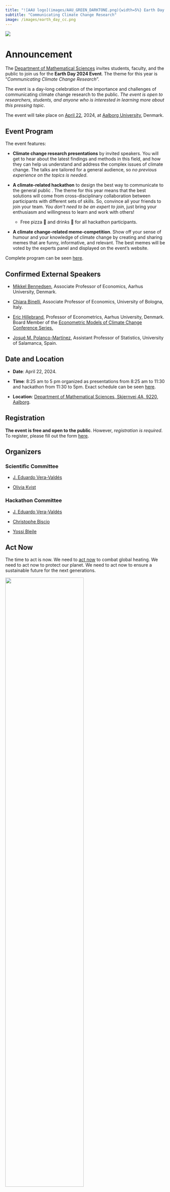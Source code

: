 ```yaml
---
title: "![AAU logo](images/AAU_GREEN_DARKTONE.png){width=5%} Earth Day 2024"
subtitle: "Communicating Climate Change Research"
image: /images/earth_day_cc.png
---
```


![](/images/earth_day_cc.png){fig-alt="Earth Day Poster."}

# Announcement

The [Department of Mathematical Sciences](https://www.math.aau.dk/) invites students, faculty, and the public to join us for the **Earth Day 2024 Event**. The theme for this year is "*Communicating Climate Change Research*".  

The event is a day-long celebration of the importance and challenges of communicating climate change research to the public. *The event is open to researchers, students, and anyone who is interested in learning more about this pressing topic*. 

The event will take place on [April 22](https://www.earthday.org/), 2024, at [Aalborg University](https://www.en.aau.dk/), Denmark.


## Event Program

The event features:

- **Climate change research presentations** by invited speakers. You will get to hear about the latest findings and methods in this field, and how they can help us understand and address the complex issues of climate change. The talks are tailored for a general audience, so *no previous experience on the topics is needed*.

- **A climate-related hackathon** to design the best way to communicate to the general public . The theme for this year means that the best solutions will come from cross-disciplinary collaboration between participants with different sets of skills. So, convince all your friends to join your team. *You don't need to be an expert to join*, just bring your enthusiasm and willingness to learn and work with others!

    - Free pizza 🍕 and drinks 🥤 for all hackathon participants.
 
- **A climate change-related meme-competition**. Show off your sense of humour and your knowledge of climate change by creating and sharing memes that are funny, informative, and relevant. The best memes will be voted by the experts panel and displayed on the event's website.

Complete program can be seen [here](earthday2024_schedule.qmd).

## Confirmed External Speakers
 
- [Mikkel Bennedsen](https://sites.google.com/site/mbennedsen/), Associate Professor of Economics, Aarhus University, Denmark.

- [Chiara Binelli](https://sites.google.com/view/chiara-binelli/home), Associate Professor of Economics, University of Bologna, Italy.

- [Eric Hillebrand](https://sites.google.com/site/erichillebrand/home), Professor of Econometrics, Aarhus University, Denmark. Board Member of the [Econometric Models of Climate Change Conference Series.](https://sites.google.com/view/emccconference/home)

- [Josué M. Polanco-Martínez](https://www.researchgate.net/profile/Josue-Polanco-Martinez), Assistant Professor of Statistics, University of Salamanca, Spain.

## Date and Location

- **Date**: April 22, 2024.

- **Time**: 8:25 am to 5 pm organized as presentations from 8:25 am to 11:30 and hackathon from 11:30 to 5pm. Exact schedule can be seen [here](earthday2024_schedule.qmd).

- **Location**: [Department of Mathematical Sciences, Skjernvej 4A, 9220, Aalborg](https://maps.app.goo.gl/sEQNm9HnZhpPoTLR7).

## Registration

**The event is free and open to the public**. However, *registration is required*. To register, please fill out the form [here](https://forms.office.com/e/3mWbaZ5Kvy).

## Organizers

### Scientific Committee

- [J. Eduardo Vera-Valdés](https://everval.github.io/)

- [Olivia Kvist](https://www.linkedin.com/in/olivia-kvist-813251216/)

### Hackathon Committee

- [J. Eduardo Vera-Valdés](https://everval.github.io/)

- [Christophe Biscio](https://biscio.github.io/)

- [Yossi Bleile](https://github.com/yossibokorbleile)


## Act Now

The time to act is now. We need to [act now](https://www.un.org/actnow) to combat global heating. We need to act now to protect our planet. We need to act now to ensure a sustainable future for the next generations.

![](/images/ActNow_UN_emblem_horizontal_E.png){fig-alt="Act Now Logo." width=70%}

## Sponsorship

This event is sponsored by the [Danish Data Science Academy DDSA](https://ddsa.dk/).

![](/images/DDSA_PrimaryLogo.png){fig-alt="Danish Data Science Academy Logo." width=70%}


## About Earth Day

If you want to know more about Earth Day, follow [this link](aboutearthday.qmd).